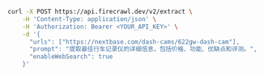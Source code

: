 ```bash cURL
curl -X POST https://api.firecrawl.dev/v2/extract \
    -H 'Content-Type: application/json' \
    -H 'Authorization: Bearer <YOUR_API_KEY>' \
    -d '{
      "urls": ["https://nextbase.com/dash-cams/622gw-dash-cam"],
      "prompt": "提取最佳行车记录仪的详细信息，包括价格、功能、优缺点和评测。",
      "enableWebSearch": true
    }'
```
